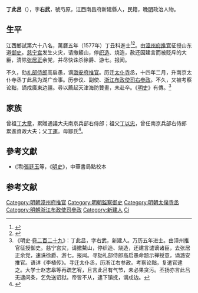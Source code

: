 {{明清人物信息框
| 姓名 = 丁此呂
| 原名 =
| 圖片名稱= 
| 圖片大小 =
| 圖片說明 = 
| 最高職務 = 浙江布政使司右参政
| 國家 = 大明 
| 爵位 =
| 籍貫 = 江西南昌府新建縣
| 族裔 = 
| 旗籍 = 
| 字號 = 字右武
| 諡號 =
| 出生日期 = 生年不詳
| 出生地點 = 
| 逝世日期 = 卒年不詳
| 逝世地點 =
| 墓葬 =
| 配偶 = 
| 親屬 = 
| 出身 =
* 隆慶四年庚午科舉人
* 萬曆五年丁丑科進士
| 經歷 =
| 著作 =  
}}
'''丁此呂'''（{{bd|？||？|catIdx=}}），字'''右武'''，號芍原，江西南昌府新建縣人，民籍，晚[[明朝|明]]政治人物。

== 生平 ==
江西鄉試第六十八名，萬曆五年（1577年）丁丑科進士<ref>{{Cite book|title=《皇明贡举考》卷五|last=（明）[[张朝瑞|张朝瑞]]|first=|publisher=《续修四库全书》史部第828册|year=|isbn=|location=|pages=}}</ref><ref>{{Cite book|title=贡举志五种 上|last=鲁小俊，江俊伟著|first=|publisher=武汉：武汉大学出版社|year=2009|isbn=978-7-307-07043-1|location=|pages=}}</ref>。由[[漳州府|漳州府]][[推官|推官]]征授山东道[[御史|御史]]。[[慈宁宫|慈宁宫]]发生火灾，请撤鰲山，停[[织造|织造]]、烧造，赦还因建言而被贬斥的大臣，清除[[张居正|张居正]]余党，并尽快诛杀徐爵、游七。报闻。

不久，劾[[礼部侍郎|礼部侍郎]]高启愚，谪[[潞安府|潞安府]][[推官|推官]]。历迁[[太仆寺|太仆寺]]丞，十四年二月，升南京太仆寺丞丁此吕为湖广佥事。历参议、副使、[[浙江布政使司|浙江布政使司]][[右参政|右参政]]。不久，又被考察论黜，谪戍廣東边疆。尋以薦起天津海防贊畫，未赴卒。《[[明史|明史]]》有傳。<ref>《明史·[[s:明史/卷229|卷二百二十九]]》：丁此吕，字右武，新建人。万历五年进士。由漳州推官征授御史。慈宁宫灾，请撤鰲山，停织造、烧造，还建言谴谪诸臣，去张居正余党，速诛徐爵、游七。报闻。寻劾礼部侍郎高启愚命题示禅授意，谪潞安推官。语详《李植传》。寻迁太仆丞，历浙江右参政。考察论黜，复遣官逮之。大学士赵志皋等再疏乞宥，且言此吕有气节，未必果贪污。丕扬亦言此吕无逮问条，乞免送诏狱。帝皆不从，逮下镇抚，谪戍边。</ref>

== 家族 ==
曾祖[[丁大章|丁大章]]，累贈通議大夫南京兵部右侍郎；祖父[[丁以忠|丁以忠]]，曾任南京兵部右侍郎 累進資政大夫；父[[丁運|丁運]]。母鄒氏<ref>{{Cite book|title=天一阁藏明代科举录选刊 登科录 点校本|last=龚延明主编|first=|publisher=宁波出版社|year=2016|isbn=978-7-5526-2320-8|location=宁波|pages=|quote=《天一閣藏明代科舉錄選刊.登科錄》之《萬曆五年丁丑科登科錄》}}</ref>。

==參考文獻==
*(清)[[張廷玉|張廷玉]]等，《[[明史|明史]]》，中華書局點校本

==参考文献==
{{reflist}}

{{萬曆五年丁丑科殿試金榜}}
{{DEFAULTSORT:Ding丁}}
[[Category:明朝漳州府推官|Category:明朝漳州府推官]]
[[Category:明朝監察御史|Category:明朝監察御史]]
[[Category:明朝太僕寺丞|Category:明朝太僕寺丞]]
[[Category:明朝浙江布政使司參政|Category:明朝浙江布政使司參政]]
[[Category:新建人|Category:新建人]]
[[Category:丁姓|Ci]]